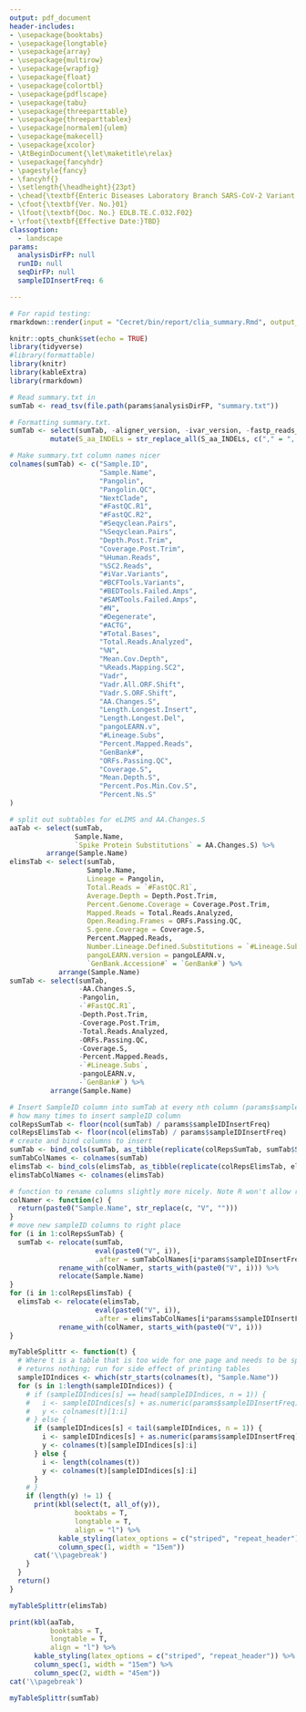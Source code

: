 ```yaml
---
output: pdf_document
header-includes:
- \usepackage{booktabs}
- \usepackage{longtable}
- \usepackage{array}
- \usepackage{multirow}
- \usepackage{wrapfig}
- \usepackage{float}
- \usepackage{colortbl}
- \usepackage{pdflscape}
- \usepackage{tabu}
- \usepackage{threeparttable}
- \usepackage{threeparttablex}
- \usepackage[normalem]{ulem}
- \usepackage{makecell}
- \usepackage{xcolor}
- \AtBeginDocument{\let\maketitle\relax}
- \usepackage{fancyhdr}
- \pagestyle{fancy}
- \fancyhf{}
- \setlength{\headheight}{23pt}
- \chead{\textbf{Enteric Diseases Laboratory Branch SARS-CoV-2 Variant Whole Genome Sequencing Run Summary}}
- \cfoot{\textbf{Ver. No.}01}
- \lfoot{\textbf{Doc. No.} EDLB.TE.C.032.F02}
- \rfoot{\textbf{Effective Date:}TBD}
classoption:
  - landscape
params:
  analysisDirFP: null
  runID: null
  seqDirFP: null
  sampleIDInsertFreq: 6

---
```


```r
# For rapid testing:
rmarkdown::render(input = "Cecret/bin/report/clia_summary.Rmd", output_file = "clia_summary.pdf", output_format = "pdf_document", params = list(analysisDirFP = "../../../../testing", runID = "M3235-21-015", seqDirFP = "../../../../testing"))
```

```r
knitr::opts_chunk$set(echo = TRUE)
library(tidyverse)
#library(formattable)
library(knitr)
library(kableExtra)
library(rmarkdown)
```

```r
# Read summary.txt in
sumTab <- read_tsv(file.path(params$analysisDirFP, "summary.txt"))
```

```r
# Formatting summary.txt.
sumTab <- select(sumTab, -aligner_version, -ivar_version, -fastp_reads_passed) %>%
          mutate(S_aa_INDELs = str_replace_all(S_aa_INDELs, c("," = ", ")))

# Make summary.txt column names nicer
colnames(sumTab) <- c("Sample.ID", 
                      "Sample.Name", 
                      "Pangolin", 
                      "Pangolin.QC", 
                      "NextClade", 
                      "#FastQC.R1", 
                      "#FastQC.R2", 
                      "#Seqyclean.Pairs", 
                      "%Seqyclean.Pairs", 
                      "Depth.Post.Trim", 
                      "Coverage.Post.Trim", 
                      "%Human.Reads", 
                      "%SC2.Reads", 
                      "#iVar.Variants", 
                      "#BCFTools.Variants", 
                      "#BEDTools.Failed.Amps", 
                      "#SAMTools.Failed.Amps", 
                      "#N", 
                      "#Degenerate", 
                      "#ACTG", 
                      "#Total.Bases", 
                      "Total.Reads.Analyzed", 
                      "%N", 
                      "Mean.Cov.Depth", 
                      "%Reads.Mapping.SC2", 
                      "Vadr", 
                      "Vadr.All.ORF.Shift",
                      "Vadr.S.ORF.Shift", 
                      "AA.Changes.S",
                      "Length.Longest.Insert", 
                      "Length.Longest.Del",
                      "pangoLEARN.v",
                      "#Lineage.Subs",
                      "Percent.Mapped.Reads",
                      "GenBank#",
                      "ORFs.Passing.QC",
                      "Coverage.S",
                      "Mean.Depth.S",
                      "Percent.Pos.Min.Cov.S",
                      "Percent.Ns.S"
)

# split out subtables for eLIMS and AA.Changes.S 
aaTab <- select(sumTab, 
                Sample.Name, 
                `Spike Protein Substitutions` = AA.Changes.S) %>%
         arrange(Sample.Name)
elimsTab <- select(sumTab,
                   Sample.Name,
                   Lineage = Pangolin,
                   Total.Reads = `#FastQC.R1`,
                   Average.Depth = Depth.Post.Trim,
                   Percent.Genome.Coverage = Coverage.Post.Trim,
                   Mapped.Reads = Total.Reads.Analyzed,
                   Open.Reading.Frames = ORFs.Passing.QC,
                   S.gene.Coverage = Coverage.S,
                   Percent.Mapped.Reads,
                   Number.Lineage.Defined.Substitutions = `#Lineage.Subs`,
                   pangoLEARN.version = pangoLEARN.v,
                   `GenBank.Accession#` = `GenBank#`) %>%
            arrange(Sample.Name)
sumTab <- select(sumTab, 
                 -AA.Changes.S,
                 -Pangolin,
                 -`#FastQC.R1`,
                 -Depth.Post.Trim,
                 -Coverage.Post.Trim,
                 -Total.Reads.Analyzed,
                 -ORFs.Passing.QC,
                 -Coverage.S,
                 -Percent.Mapped.Reads,
                 -`#Lineage.Subs`,
                 -pangoLEARN.v,
                 -`GenBank#`) %>%
          arrange(Sample.Name)

# Insert SampleID column into sumTab at every nth column (params$sampleIDInsertFreq) position
# how many times to insert sampleID column
colRepsSumTab <- floor(ncol(sumTab) / params$sampleIDInsertFreq) 
colRepsElimsTab <- floor(ncol(elimsTab) / params$sampleIDInsertFreq) 
# create and bind columns to insert
sumTab <- bind_cols(sumTab, as_tibble(replicate(colRepsSumTab, sumTab$Sample.Name))) 
sumTabColNames <- colnames(sumTab)
elimsTab <- bind_cols(elimsTab, as_tibble(replicate(colRepsElimsTab, elimsTab$Sample.Name))) 
elimsTabColNames <- colnames(elimsTab)

# function to rename columns slightly more nicely. Note R won't allow redundant column names.
colNamer <- function(c) {
  return(paste0("Sample.Name", str_replace(c, "V", "")))
}
# move new sampleID columns to right place
for (i in 1:colRepsSumTab) {
  sumTab <- relocate(sumTab, 
                     eval(paste0("V", i)), 
                     .after = sumTabColNames[i*params$sampleIDInsertFreq]) %>%
            rename_with(colNamer, starts_with(paste0("V", i))) %>%
            relocate(Sample.Name)
}
for (i in 1:colRepsElimsTab) {
  elimsTab <- relocate(elimsTab, 
                     eval(paste0("V", i)), 
                     .after = elimsTabColNames[i*params$sampleIDInsertFreq]) %>%
            rename_with(colNamer, starts_with(paste0("V", i)))
}

```


```r

myTableSplittr <- function(t) {
  # Where t is a table that is too wide for one page and needs to be split up
  # returns nothing; run for side effect of printing tables
  sampleIDIndices <- which(str_starts(colnames(t), "Sample.Name"))
  for (s in 1:length(sampleIDIndices)) {
    # if (sampleIDIndices[s] == head(sampleIDIndices, n = 1)) {
    #   i <- sampleIDIndices[s] + as.numeric(params$sampleIDInsertFreq) - 2
    #   y <- colnames(t)[1:i]
    # } else {
      if (sampleIDIndices[s] < tail(sampleIDIndices, n = 1)) {
        i <- sampleIDIndices[s] + as.numeric(params$sampleIDInsertFreq)
        y <- colnames(t)[sampleIDIndices[s]:i]
      } else {
        i <- length(colnames(t))
        y <- colnames(t)[sampleIDIndices[s]:i]
      }
    # }
    if (length(y) != 1) {
      print(kbl(select(t, all_of(y)),
                booktabs = T,
                longtable = T,
                align = "l") %>%
            kable_styling(latex_options = c("striped", "repeat_header")) %>%
            column_spec(1, width = "15em"))
      cat('\\pagebreak')
    }
  }
  return()
}

myTableSplittr(elimsTab)

print(kbl(aaTab,
          booktabs = T,
          longtable = T,
          align = "l") %>%
      kable_styling(latex_options = c("striped", "repeat_header")) %>%
      column_spec(1, width = "15em") %>%
      column_spec(2, width = "45em"))
cat('\\pagebreak')

myTableSplittr(sumTab)
```
